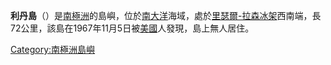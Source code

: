 {{coord|74|25|S|20|45|W|display=title|type:isle_region:AQ}}

'''利丹島'''（{{lang-en|Lyddan Island}}）是[[南極洲|南極洲]]的島嶼，位於[[南大洋|南大洋]]海域，處於[[里瑟爾-拉森冰架|里瑟爾-拉森冰架]]西南端，長72公里，該島在1967年11月5日被[[美國|美國]]人發現，島上無人居住。

{{DEFAULTSORT:Lyddan Island}}
[[Category:南極洲島嶼|Category:南極洲島嶼]]


{{CoatsLand-geo-stub}}